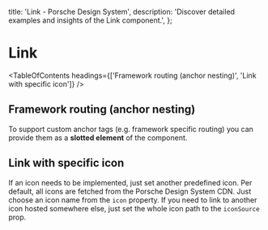 
  title: 'Link - Porsche Design System',
  description: 'Discover detailed examples and insights of the Link component.',
};

# Link <ComponentStatus tagName="p-link"></ComponentStatus>

<TableOfContents headings={['Framework routing (anchor nesting)', 'Link with specific icon']} />

## Framework routing (anchor nesting)

To support custom anchor tags (e.g. framework specific routing) you can provide them as a **slotted element** of the
component.

<ComponentStory story={linkStoryFrameworkRouting} />

## Link with specific icon

If an icon needs to be implemented, just set another predefined icon. Per default, all icons are fetched from the
Porsche Design System CDN. Just choose an icon name from the `icon` property. If you need to link to another icon hosted
somewhere else, just set the whole icon path to the `iconSource` prop.

<ComponentStory story={linkStoryIcon} />

